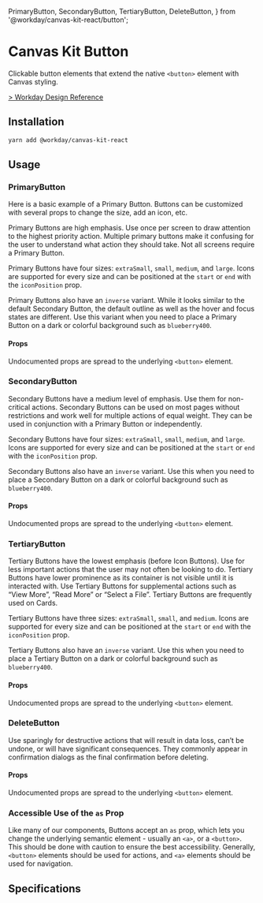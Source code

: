 
  PrimaryButton,
  SecondaryButton,
  TertiaryButton,
  DeleteButton,
} from '@workday/canvas-kit-react/button';


<Meta title="Components/Buttons/Button/React" />

# Canvas Kit Button

Clickable button elements that extend the native `<button>` element with Canvas styling.

[> Workday Design Reference](https://design.workday.com/components/buttons/buttons)

## Installation

```sh
yarn add @workday/canvas-kit-react
```

## Usage

### PrimaryButton

Here is a basic example of a Primary Button. Buttons can be customized with several props to change
the size, add an icon, etc.

Primary Buttons are high emphasis. Use once per screen to draw attention to the highest priority
action. Multiple primary buttons make it confusing for the user to understand what action they
should take. Not all screens require a Primary Button.

Primary Buttons have four sizes: `extraSmall`, `small`, `medium`, and `large`. Icons are supported
for every size and can be positioned at the `start` or `end` with the `iconPosition` prop.

<ExampleCodeBlock code={Primary} />

Primary Buttons also have an `inverse` variant. While it looks similar to the default Secondary
Button, the default outline as well as the hover and focus states are different. Use this variant
when you need to place a Primary Button on a dark or colorful background such as `blueberry400`.

<ExampleCodeBlock code={PrimaryInverse} />

#### Props

Undocumented props are spread to the underlying `<button>` element.

<ArgsTable of={PrimaryButton} />

### SecondaryButton

Secondary Buttons have a medium level of emphasis. Use them for non-critical actions. Secondary
Buttons can be used on most pages without restrictions and work well for multiple actions of equal
weight. They can be used in conjunction with a Primary Button or independently.

Secondary Buttons have four sizes: `extraSmall`, `small`, `medium`, and `large`. Icons are supported
for every size and can be positioned at the `start` or `end` with the `iconPosition` prop.

<ExampleCodeBlock code={Secondary} />

Secondary Buttons also have an `inverse` variant. Use this when you need to place a Secondary Button
on a dark or colorful background such as `blueberry400`.

<ExampleCodeBlock code={SecondaryInverse} />

#### Props

Undocumented props are spread to the underlying `<button>` element.

<ArgsTable of={SecondaryButton} />

### TertiaryButton

Tertiary Buttons have the lowest emphasis (before Icon Buttons). Use for less important actions that
the user may not often be looking to do. Tertiary Buttons have lower prominence as its container is
not visible until it is interacted with. Use Tertiary Buttons for supplemental actions such as “View
More”, “Read More” or “Select a File”. Tertiary Buttons are frequently used on Cards.

Tertiary Buttons have three sizes: `extraSmall`, `small`, and `medium`. Icons are supported for
every size and can be positioned at the `start` or `end` with the `iconPosition` prop.

<ExampleCodeBlock code={Tertiary} />

Tertiary Buttons also have an `inverse` variant. Use this when you need to place a Tertiary Button
on a dark or colorful background such as `blueberry400`.

<ExampleCodeBlock code={TertiaryInverse} />

#### Props

Undocumented props are spread to the underlying `<button>` element.

<ArgsTable of={TertiaryButton} />

### DeleteButton

Use sparingly for destructive actions that will result in data loss, can’t be undone, or will have
significant consequences. They commonly appear in confirmation dialogs as the final confirmation
before deleting.

<ExampleCodeBlock code={Delete} />

#### Props

Undocumented props are spread to the underlying `<button>` element.

<ArgsTable of={DeleteButton} />

### Accessible Use of the `as` Prop

Like many of our components, Buttons accept an `as` prop, which lets you change the underlying
semantic element - usually an `<a>`, or a `<button>`. This should be done with caution to ensure the
best accessibility. Generally, `<button>` elements should be used for actions, and `<a>` elements
should be used for navigation.

## Specifications

<Specifications file="Button.spec.ts" name="Button" />
